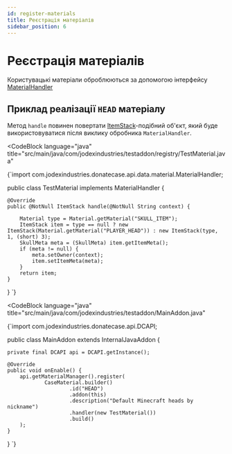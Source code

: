```yaml
---
id: register-materials
title: Реєстрація матеріалів
sidebar_position: 6
---
```



# Реєстрація матеріалів

Користувацькі матеріали оброблюються за допомогою інтерфейсу [MaterialHandler](https://repo.jodex.xyz/javadoc/releases/com/jodexindustries/donatecase/api/2.1.0.0/raw/com/jodexindustries/donatecase/api/data/material/MaterialHandler.html)

## Приклад реалізації `HEAD` матеріалу

Метод `handle` повинен повертати [ItemStack](https://helpch.at/docs/1.16.5/org/bukkit/inventory/ItemStack.html)-подібний об'єкт,
який буде використовуватися після виклику обробника `MaterialHandler`.

<CodeBlock
        language="java"
        title="src/main/java/com/jodexindustries/testaddon/registry/TestMaterial.java"
>
{`import com.jodexindustries.donatecase.api.data.material.MaterialHandler;

public class TestMaterial implements MaterialHandler {

    @Override
    public @NotNull ItemStack handle(@NotNull String context) {

        Material type = Material.getMaterial("SKULL_ITEM");
        ItemStack item = type == null ? new ItemStack(Material.getMaterial("PLAYER_HEAD")) : new ItemStack(type, 1, (short) 3);
        SkullMeta meta = (SkullMeta) item.getItemMeta();
        if (meta != null) {
            meta.setOwner(context);
            item.setItemMeta(meta);
        }
        return item;
    }
}
`}

</CodeBlock>


<CodeBlock
        language="java"
        title="src/main/java/com/jodexindustries/testaddon/MainAddon.java"
>
{`import com.jodexindustries.donatecase.api.DCAPI;

public class MainAddon extends InternalJavaAddon {

    private final DCAPI api = DCAPI.getInstance();

    @Override
    public void onEnable() {
        api.getMaterialManager().register(
                CaseMaterial.builder()
                        .id("HEAD")
                        .addon(this)
                        .description("Default Minecraft heads by nickname")
                        .handler(new TestMaterial())
                        .build()
        );
    }

}
`}
</CodeBlock>